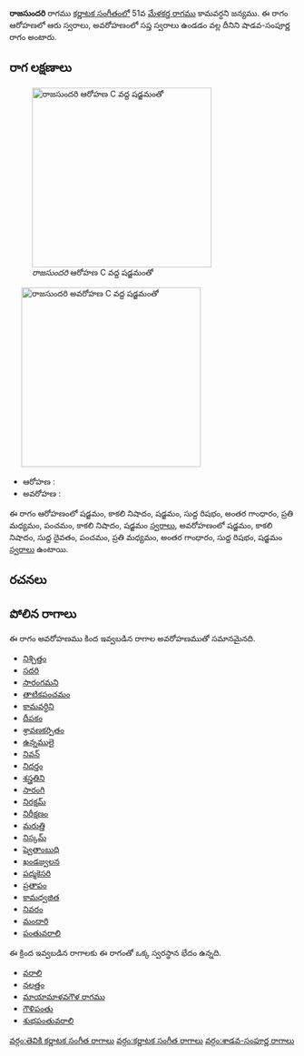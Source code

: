 {{Infobox ragam
	| name          	= రాజసుందరి
	| synonym	    	= 
	| mela          	= 
	| chakra        	= 
	| janaka        	= 
	| type          	= శాడవ-సంపూర్ణ
	| arohanam      	= {{svaraC|S|N3|S|R1|G3|M2|P|N3|S'}} 
	| avarohanam    	= {{svaraC|S'|N3|D1|P|M2|G3|R1|S}}
	| jeeva         	=
	| chhaya        	=
	| nyasa         	=
	| vishesha      	= 
	| equivalent  		= 
}}
{{కర్ణాటక సంగీత రాగాలు}}
'''రాజసుందరి''' రాగము [[కర్ణాటక సంగీతం]]లో 51వ [[మేళకర్త రాగము]] కామవర్ధని జన్యము.  ఈ రాగం ఆరోహణలో ఆరు స్వరాలు, అవరోహణంలో సప్త స్వరాలు ఉండడం వల్ల దీనిని షాడవ-సంపూర్ణ రాగం అంటారు.


==రాగ లక్షణాలు==
[[Image:rajasundari_ar_kb2wiki.png|thumb|right|316px|''రాజసుందరి'' ఆరోహణ C వద్ద షడ్జమంతో]]
	[[Image:rajasundari_av_kb2wiki.png|thumb|right|316px|''రాజసుందరి'' అవరోహణ C వద్ద షడ్జమంతో]]

* ఆరోహణ : {{svaraC|S|N3|S|R1|G3|M2|P|N3|S'}} 
* అవరోహణ : {{svaraC|S'|N3|D1|P|M2|G3|R1|S}}

ఈ రాగం ఆరోహణంలో షడ్జమం, కాకలి  నిషాదం, షడ్జమం, సుద్ద  రిషభం, అంతర గాంధారం, ప్రతి మధ్యమం, పంచమం, కాకలి  నిషాదం, షడ్జమం [[స్వరాలు]], అవరోహణంలో షడ్జమం, కాకలి  నిషాదం, సుద్ద దైవతం, పంచమం, ప్రతి మధ్యమం, అంతర గాంధారం, సుద్ద  రిషభం, షడ్జమం [[స్వరాలు]] ఉంటాయి.

==రచనలు==



==పోలిన రాగాలు==
ఈ రాగం అవరోహణము కింద ఇవ్వబడిన రాగాల అవరోహణముతో సమానమైనది.
* [[నిశ్చిత్తం]]
* [[సదరి]]
* [[సారంగమని]]
* [[తాటికపంచమం]]
* [[కామవర్ధిని]]
* [[దీపకం]]
* [[శ్రావణకర్పితం]]
* [[ఉన్నములై]]
* [[నివన్]]
* [[నిదర్తం]]
* [[శస్త్రతిని]]
* [[సారంగి]]
* [[నిరక్షమ్]]
* [[నిరీక్షణం]]
* [[మరుత్తి]]
* [[నిస్కమ్]]
* [[ష్వెతాంబుధి]]
* [[ఖండజ్వలన]]
* [[పద్మకెసరి]]
* [[ ప్రతాపం]]
* [[కామధ్వజిత]]
* [[నివరం]]
* [[మందారి]]
* [[పంతువరాలి]]

ఈ క్రింద ఇవ్వబడిన రాగాలకు ఈ రాగంతో ఒక్క స్వరస్థాన భేదం ఉన్నది.
* [[వరాలి]]
* [[నలత్తం]]
* [[మాయామాళవగౌళ రాగము]]
* [[గౌళిపంతు]]
* [[శుభపంతువరాలి]]



[[వర్గం:తెవికి కర్ణాటక సంగీత రాగాలు]]
[[వర్గం:కర్ణాటక సంగీత రాగాలు]]
[[వర్గం:శాడవ-సంపూర్ణ రాగాలు]]
